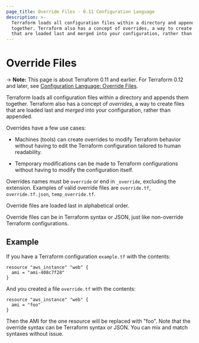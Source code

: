 ```yaml
---
page_title: Override Files - 0.11 Configuration Language
description: >-
  Terraform loads all configuration files within a directory and appends them
  together. Terraform also has a concept of overrides, a way to create files
  that are loaded last and merged into your configuration, rather than appended.
---
```


# Override Files

-> **Note:** This page is about Terraform 0.11 and earlier. For Terraform 0.12
and later, see
[Configuration Language: Override Files](/language/files/override).

Terraform loads all configuration files within a directory and
appends them together. Terraform also has a concept of _overrides_,
a way to create files that are loaded last and _merged_ into your
configuration, rather than appended.

Overrides have a few use cases:

- Machines (tools) can create overrides to modify Terraform
  behavior without having to edit the Terraform configuration
  tailored to human readability.

- Temporary modifications can be made to Terraform configurations
  without having to modify the configuration itself.

Overrides names must be `override` or end in `_override`, excluding
the extension. Examples of valid override files are `override.tf`,
`override.tf.json`, `temp_override.tf`.

Override files are loaded last in alphabetical order.

Override files can be in Terraform syntax or JSON, just like non-override
Terraform configurations.

## Example

If you have a Terraform configuration `example.tf` with the contents:

```hcl
resource "aws_instance" "web" {
  ami = "ami-408c7f28"
}
```

And you created a file `override.tf` with the contents:

```hcl
resource "aws_instance" "web" {
  ami = "foo"
}
```

Then the AMI for the one resource will be replaced with "foo". Note
that the override syntax can be Terraform syntax or JSON. You can
mix and match syntaxes without issue.
